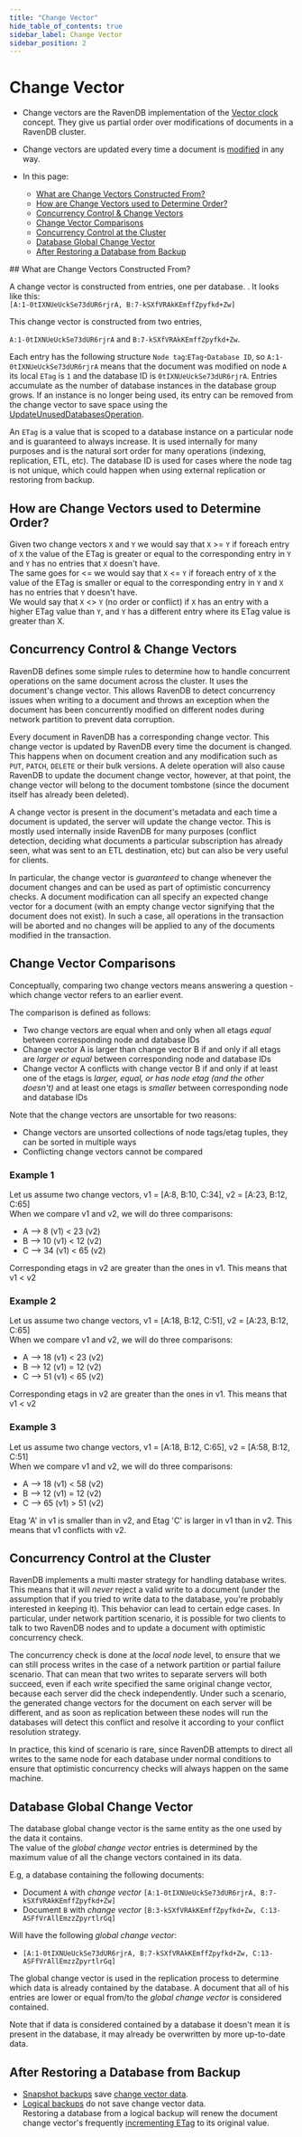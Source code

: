 ```yaml
---
title: "Change Vector"
hide_table_of_contents: true
sidebar_label: Change Vector
sidebar_position: 2
---
```



# Change Vector
<Admonition type="note" title="">

* Change vectors are the RavenDB implementation of the [Vector clock](https://en.wikipedia.org/wiki/Vector_clock) concept.
  They give us partial order over modifications of documents in a RavenDB cluster.

* Change vectors are updated every time a document is [modified](../../../server/clustering/replication/change-vector.mdx#concurrency-control--change-vectors) 
  in any way.

* In this page:
   * [What are Change Vectors Constructed From?](../../../server/clustering/replication/change-vector.mdx#what-are-change-vectors-constructed-from)
   * [How are Change Vectors used to Determine Order?](../../../server/clustering/replication/change-vector.mdx#how-are-change-vectors-used-to-determine-order)
   * [Concurrency Control & Change Vectors](../../../server/clustering/replication/change-vector.mdx#concurrency-control--change-vectors)
   * [Change Vector Comparisons](../../../server/clustering/replication/change-vector.mdx#change-vector-comparisons)
   * [Concurrency Control at the Cluster](../../../server/clustering/replication/change-vector.mdx#concurrency-control-at-the-cluster)
   * [Database Global Change Vector](../../../server/clustering/replication/change-vector.mdx#database-global-change-vector)
   * [After Restoring a Database from Backup](../../../server/clustering/replication/change-vector.mdx#after-restoring-a-database-from-backup)

</Admonition>
## What are Change Vectors Constructed From?

A change vector is constructed from entries, one per database. 
.
It looks like this:  
`[A:1-0tIXNUeUckSe73dUR6rjrA, B:7-kSXfVRAkKEmffZpyfkd+Zw]`

This change vector is constructed from two entries,  

`A:1-0tIXNUeUckSe73dUR6rjrA` and `B:7-kSXfVRAkKEmffZpyfkd+Zw`.  

Each entry has the following structure `Node tag`:`ETag`-`Database ID`, so `A:1-0tIXNUeUckSe73dUR6rjrA` means that
the document was modified on node `A` its local `ETag` is `1` and the database ID is `0tIXNUeUckSe73dUR6rjrA`. Entries accumulate 
as the number of database instances in the database group grows. If an instance is no longer being used, its entry can be removed 
from the change vector to save space using the [UpdateUnusedDatabasesOperation](../../../client-api/operations/maintenance/clean-change-vector.mdx).  

An `ETag` is a value that is scoped to a database instance on a particular node and is guaranteed to always increase. It is used internally for many purposes and is the natural
sort order for many operations (indexing, replication, ETL, etc).
The database ID is used for cases where the node tag is not unique, which could happen when using external replication or restoring from backup.

 

## How are Change Vectors used to Determine Order?

Given two change vectors `X` and `Y` we would say that `X` &gt;= `Y` if foreach entry of `X` the value of the ETag is greater or equal to the corresponding entry in `Y` and `Y` has no entries that `X` doesn't have.  
The same goes for &lt;= we would say that `X` &lt;= `Y` if foreach entry of `X` the value of the ETag is smaller or equal to the corresponding entry in `Y` and `X` has no entries that `Y` doesn't have.  
We would say that `X` &lt;&gt; `Y` (no order or conflict) if `X` has an entry with a higher ETag value than `Y`, and `Y` has a different entry where its ETag value is greater than X.



## Concurrency Control & Change Vectors

RavenDB defines some simple rules to determine how to handle concurrent operations on the same document across the cluster. 
It uses the document's change vector.
This allows RavenDB to detect concurrency issues when writing to a document and throws an exception when the document 
has been concurrently modified on different nodes during network partition to prevent data corruption.

Every document in RavenDB has a corresponding change vector. 
This change vector is updated by RavenDB every time the document is changed. 
This happens when on document creation and 
any modification such as `PUT`, `PATCH`, `DELETE` or their bulk versions. 
A delete operation will also cause RavenDB to update the document change vector, 
however, at that point, the change vector will belong to
the document tombstone (since the document itself has already been deleted).

A change vector is present in the document's metadata and each time
a document is updated, the server will update the change vector. 
This is mostly used internally inside RavenDB for many purposes 
(conflict detection, deciding what documents a particular
subscription has already seen, what was sent to an ETL destination, etc) 
but can also be very useful for clients.

In particular, the change vector is _guaranteed_ to change whenever the document changes and can be used as part of optimistic concurrency checks. A document modification can all specify an expected change vector for a document (with an empty change vector signifying that the document does not exist). In such a case, all operations in the 
transaction will be aborted and no changes will be applied to any of the documents modified in the transaction.



## Change Vector Comparisons

Conceptually, comparing two change vectors means answering a question - which change vector refers to an earlier event.  

The comparison is defined as follows:  
  
* Two change vectors are equal when and only when all etags _equal_ between corresponding node and database IDs
* Change vector A is larger than change vector B if and only if all etags are _larger or equal_ between corresponding node and database IDs
* Change vector A conflicts with change vector B if and only if at least one of the etags 
  is _larger, equal, or has node etag (and the other doesn't)_ and at least one etags is _smaller_ between 
  corresponding node and database IDs
  
Note that the change vectors are unsortable for two reasons:

* Change vectors are unsorted collections of node tags/etag tuples, they can be sorted in multiple ways
* Conflicting change vectors cannot be compared
  
### Example 1
Let us assume two change vectors, v1 = [A:8, B:10, C:34], v2 = [A:23, B:12, C:65]  
When we compare v1 and v2, we will do three comparisons:

* A --&gt; 8 (v1) &lt; 23 (v2)
* B --&gt; 10 (v1) &lt; 12 (v2)
* C --&gt; 34 (v1) &lt; 65 (v2)
  
Corresponding etags in v2 are greater than the ones in v1. This means that v1 &lt; v2

### Example 2
Let us assume two change vectors, v1 = [A:18, B:12, C:51], v2 = [A:23, B:12, C:65]  
When we compare v1 and v2, we will do three comparisons:

* A --&gt; 18 (v1) &lt; 23 (v2)
* B --&gt; 12 (v1) = 12 (v2)
* C --&gt; 51 (v1) &lt; 65 (v2)
  
Corresponding etags in v2 are greater than the ones in v1. This means that v1 &lt; v2


### Example 3
Let us assume two change vectors, v1 = [A:18, B:12, C:65], v2 = [A:58, B:12, C:51]  
When we compare v1 and v2, we will do three comparisons:

* A --&gt; 18 (v1) &lt; 58 (v2)
* B --&gt; 12 (v1) = 12 (v2)
* C --&gt; 65 (v1) &gt; 51 (v2)
  
Etag 'A' in v1 is smaller than in v2, and Etag 'C' is larger in v1 than in v2. This means that v1 conflicts with v2.  



## Concurrency Control at the Cluster

RavenDB implements a multi master strategy for handling database writes. This means that it will _never_ reject a valid write to a document (under the assumption that if you tried to write
data to the database, you're probably interested in keeping it). This behavior can lead to certain edge cases. In particular, under network partition scenario, it is possible for two clients
to talk to two RavenDB nodes and to update a document with optimistic concurrency check. 

The concurrency check is done at the _local node_ level, to ensure that we can still process writes in the case of a network partition or partial failure scenario. That can mean that two
writes to separate servers will both succeed, even if each write specified the same original change vector, because each server did the check independently. Under such a scenario, the 
generated change vectors for the document on each server will be different, and as soon as replication between these nodes will run the databases will detect this conflict and resolve
it according to your conflict resolution strategy.

In practice, this kind of scenario is rare, since RavenDB attempts to direct all writes to the same node for each database under normal conditions to
ensure that optimistic concurrency checks will always happen on the same machine.



## Database Global Change Vector

The database global change vector is the same entity as the one used by the data it contains.  
The value of the _global change vector_ entries is determined by the maximum value of all the change vectors contained in its data.  

E.g, a database containing the following documents:  

* Document `A` with _change vector_ `[A:1-0tIXNUeUckSe73dUR6rjrA, B:7-kSXfVRAkKEmffZpyfkd+Zw]`
* Document `B` with _change vector_ `[B:3-kSXfVRAkKEmffZpyfkd+Zw, C:13-ASFfVrAllEmzzZpyrtlrGq]`

Will have the following _global change vector_:

* `[A:1-0tIXNUeUckSe73dUR6rjrA, B:7-kSXfVRAkKEmffZpyfkd+Zw, C:13-ASFfVrAllEmzzZpyrtlrGq]`

The global change vector is used in the replication process to determine which data is already contained by the database.
A document that all of his entries are lower or equal from/to the _global change vector_ is considered contained.

<Admonition type="note" title="">

Note that if data is considered contained by a database it doesn't mean it is present in the database, it may already be overwritten by more up-to-date data.  

</Admonition>



## After Restoring a Database from Backup

* [Snapshot backups](../../../client-api/operations/maintenance/backup/backup-overview.mdx#snapshot) save [change vector data](../../../server/ongoing-tasks/backup-overview.mdx#backup-contents).
* [Logical backups](../../../client-api/operations/maintenance/backup/backup-overview.mdx#logical-backup) do not save change vector data.  
  Restoring a database from a logical backup will renew the document change vector's frequently [incrementing ETag](../../../server/clustering/replication/change-vector.mdx#what-are-change-vectors-constructed-from)
  to its original value.



